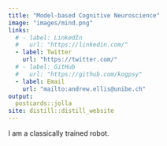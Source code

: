 ```yaml
---
title: "Model-based Cognitive Neuroscience"
image: "images/mind.png"
links:
  # - label: LinkedIn
  #   url: "https://linkedin.com/"
  - label: Twitter
    url: "https://twitter.com/"
  # - label: GitHub
  #   url: "https://github.com/kogpsy"
  - label: Email
    url: "mailto:andrew.ellis@unibe.ch"
output:
  postcards::jolla
site: distill::distill_website
---
```

 
I am a classically trained robot.

